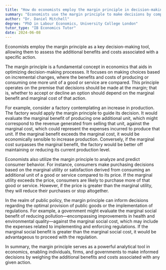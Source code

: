 ```yaml
---
title: "How do economists employ the margin principle in decision-making?"
summary: "Economists use the margin principle to make decisions by comparing the additional benefits and costs of an action."
author: "Dr. Daniel Mitchell"
degree: "PhD in Labour Economics, University College London"
tutor_type: "IB Economics Tutor"
date: 2024-06-08
---
```


Economists employ the margin principle as a key decision-making tool, allowing them to assess the additional benefits and costs associated with a specific action.

The margin principle is a fundamental concept in economics that aids in optimizing decision-making processes. It focuses on making choices based on incremental changes, where the benefits and costs of producing or consuming one more unit of a good or service are compared. This principle operates on the premise that decisions should be made at the margin; that is, whether to accept or decline an option should depend on the marginal benefit and marginal cost of that action.

For example, consider a factory contemplating an increase in production. The factory would apply the margin principle to guide its decision. It would evaluate the marginal benefit of producing one additional unit, which might correspond to the revenue generated from selling that unit, against the marginal cost, which could represent the expenses incurred to produce that unit. If the marginal benefit exceeds the marginal cost, it would be economically sensible to increase production. Conversely, if the marginal cost surpasses the marginal benefit, the factory would be better off maintaining or reducing its current production level.

Economists also utilize the margin principle to analyze and predict consumer behavior. For instance, consumers make purchasing decisions based on the marginal utility or satisfaction derived from consuming an additional unit of a good or service compared to its price. If the marginal utility exceeds the price, consumers are likely to purchase more of that good or service. However, if the price is greater than the marginal utility, they will reduce their purchases or stop altogether.

In the realm of public policy, the margin principle can inform decisions regarding the optimal provision of public goods or the implementation of regulations. For example, a government might evaluate the marginal social benefit of reducing pollution—encompassing improvements in health and environmental quality—against the marginal social cost, which may include the expenses related to implementing and enforcing regulations. If the marginal social benefit is greater than the marginal social cost, it would be advantageous to proceed with the regulation.

In summary, the margin principle serves as a powerful analytical tool in economics, enabling individuals, firms, and governments to make informed decisions by weighing the additional benefits and costs associated with any given action.
    